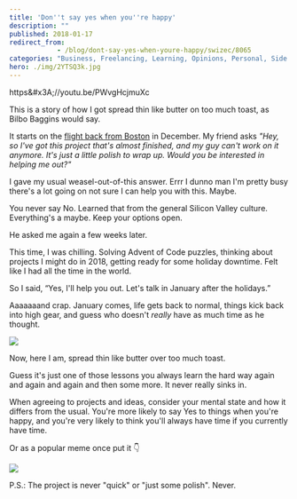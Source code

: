 ```yaml
---
title: 'Don''t say yes when you''re happy'
description: ""
published: 2018-01-17
redirect_from: 
            - /blog/dont-say-yes-when-youre-happy/swizec/8065
categories: "Business, Freelancing, Learning, Opinions, Personal, Side Projects"
hero: ./img/2YTSQ3k.jpg
---
```

https&amp;#x3A;//youtu.be/PWvgHcjmuXc



This is a story of how I got spread thin like butter on too much toast, as Bilbo Baggins would say.



It starts on the [flight back from Boston](https://swizec.com/blog/teaching-backend-devs-react-redux-stubhub-boston/swizec/7952) in December. My friend asks _&quot;Hey, so I&#x27;ve got this project that&#x27;s almost finished, and my guy can&#x27;t work on it anymore. It&#x27;s just a little polish to wrap up. Would you be interested in helping me out?&quot;_



I gave my usual weasel-out-of-this answer. Errr I dunno man I&#x27;m pretty busy there&#x27;s a lot going on not sure I can help you with this. Maybe.



You never say No. Learned that from the general Silicon Valley culture. Everything&#x27;s a maybe. Keep your options open.



He asked me again a few weeks later.



This time, I was chilling. Solving Advent of Code puzzles, thinking about projects I might do in 2018, getting ready for some holiday downtime. Felt like I had all the time in the world.



So I said, “Yes, I&#x27;ll help you out. Let&#x27;s talk in January after the holidays.”



Aaaaaaand crap. January comes, life gets back to normal, things kick back into high gear, and guess who doesn&#x27;t _really_ have as much time as he thought.



![](./img/2YTSQ3k.jpg)



Now, here I am, spread thin like butter over too much toast.



Guess it&#x27;s just one of those lessons you always learn the hard way again and again and again and then some more. It never really sinks in.



When agreeing to projects and ideas, consider your mental state and how it differs from the usual. You&#x27;re more likely to say Yes to things when you&#x27;re happy, and you&#x27;re very likely to think you&#x27;ll always have time if you currently have time.



Or as a popular meme once put it 👇



![](./img/22-year-old-me-after-a-night-out-of-drinking-3050859.png)



P.S.: The project is never &quot;quick&quot; or &quot;just some polish&quot;. Never.